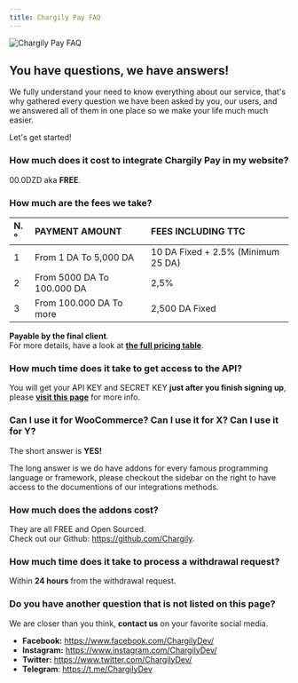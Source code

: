 ```yaml
---
title: Chargily Pay FAQ
---
```


![Chargily Pay FAQ](https://i.imgur.com/GtC3nuD.png "Chargily Pay FAQ")

## You have questions, we have answers!
We fully understand your need to know everything about our service, that's  why gathered every question we have been asked by you, our users, and we answered all of them in one place so we make your life much much easier.

Let's get started!

### How much does it cost to integrate Chargily Pay in my website?
00.0DZD aka **FREE**.

### How much are the fees we take?
| N.°  | PAYMENT AMOUNT  | FEES INCLUDING TTC  |
| :------------ | :------------ | :------------ |
| 1  | From 1 DA To 5,000 DA  | 	10 DA Fixed + 2.5% (Minimum 25 DA)  |
| 2  | From 5000 DA To 100.000 DA  | 2,5%  |
| 3  | 	From 100.000 DA To more  | 	2,500 DA Fixed  |

**Payable by the final client**.  
For more details, have a look at **[the full pricing table](https://chargily.com/business/pay/pricing "Chargily Pay's full pricing table")**.

### How much time does it take to get access to the API?
You will get your API KEY and SECRET KEY **just after you finish signing up**, please **[visit this page](/docs/intro "visit this page")** for more info.

### Can I use it for WooCommerce? Can I use it for X? Can I use it for Y?
The short answer is **YES!**

The long answer is we do have addons for every famous programming language or framework, please checkout the sidebar on the right to have access to the documentions of our integrations methods.

### How much does the addons cost?
They are all FREE and Open Sourced.  
Check out our Github: https://github.com/Chargily.

### How much time does it take to process a withdrawal request?
Within **24 hours** from the withdrawal request.

### Do you have another question that is not listed on this page?
We are closer than you think, **contact us** on your favorite social media.

- **Facebook:** https://www.facebook.com/ChargilyDev/
- **Instagram:** https://www.instagram.com/ChargilyDev/
- **Twitter:** https://www.twitter.com/ChargilyDev/
- **Telegram**: https://t.me/ChargilyDev